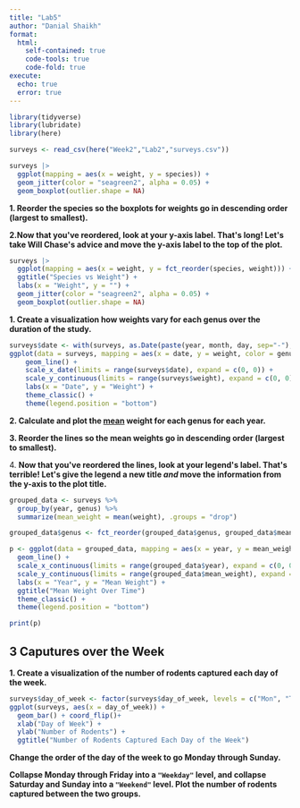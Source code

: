 ---
title: "Lab5"
author: "Danial Shaikh"
format:
  html:
    self-contained: true
    code-tools: true
    code-fold: true
execute: 
  echo: true
  error: true
---

```{r}
library(tidyverse)
library(lubridate)
library(here)

surveys <- read_csv(here("Week2","Lab2","surveys.csv"))

```

```{r}
surveys |> 
  ggplot(mapping = aes(x = weight, y = species)) + 
  geom_jitter(color = "seagreen2", alpha = 0.05) + 
  geom_boxplot(outlier.shape = NA)
```

**1. Reorder the species so the boxplots for weights go in descending order (largest to smallest).**

**2.Now that you\'ve reordered, look at your y-axis label. That\'s long! Let\'s take Will Chase\'s advice and move the y-axis label to the top of the plot.**

```{r}
surveys |> 
  ggplot(mapping = aes(x = weight, y = fct_reorder(species, weight))) + 
  ggtitle("Species vs Weight") +
  labs(x = "Weight", y = "") + 
  geom_jitter(color = "seagreen2", alpha = 0.05) + 
  geom_boxplot(outlier.shape = NA)
```

**1. Create a visualization how weights vary for each genus over the duration of the study.**

```{r}
surveys$date <- with(surveys, as.Date(paste(year, month, day, sep="-"), format = "%Y-%m-%d"))
ggplot(data = surveys, mapping = aes(x = date, y = weight, color = genus)) +
    geom_line() +
    scale_x_date(limits = range(surveys$date), expand = c(0, 0)) +
    scale_y_continuous(limits = range(surveys$weight), expand = c(0, 0)) +
    labs(x = "Date", y = "Weight") +
    theme_classic() +
    theme(legend.position = "bottom")

```

**2. Calculate and plot the [mean]{.underline} weight for each genus for each year.**

**3. Reorder the lines so the mean weights go in descending order (largest to smallest).**

4\. **Now that you\'ve reordered the lines, look at your legend\'s label. That\'s terrible! Let\'s give the legend a new title *and* move the information from the y-axis to the plot title.**

```{r}
grouped_data <- surveys %>% 
  group_by(year, genus) %>% 
  summarize(mean_weight = mean(weight), .groups = "drop")

grouped_data$genus <- fct_reorder(grouped_data$genus, grouped_data$mean_weight)

p <- ggplot(data = grouped_data, mapping = aes(x = year, y = mean_weight, color = genus)) +
  geom_line() +
  scale_x_continuous(limits = range(grouped_data$year), expand = c(0, 0)) +
  scale_y_continuous(limits = range(grouped_data$mean_weight), expand = c(0, 0)) +
  labs(x = "Year", y = "Mean Weight") +
  ggtitle("Mean Weight Over Time")
  theme_classic() +
  theme(legend.position = "bottom")

print(p)

```

## **3 Caputures over the Week**

**1. Create a visualization of the number of rodents captured each day of the week.**

```{r}
surveys$day_of_week <- factor(surveys$day_of_week, levels = c("Mon", "Tue", "Wed", "Thu", "Fri", "Sat", "Sun", "NA"))
ggplot(surveys, aes(x = day_of_week)) + 
  geom_bar() + coord_flip()+
  xlab("Day of Week") + 
  ylab("Number of Rodents") + 
  ggtitle("Number of Rodents Captured Each Day of the Week")
```

**Change the order of the day of the week to go Monday through Sunday.**



**Collapse Monday through Friday into a `"Weekday"` level, and collapse Saturday and Sunday into a `"Weekend"` level. Plot the number of rodents captured between the two groups.**

\

